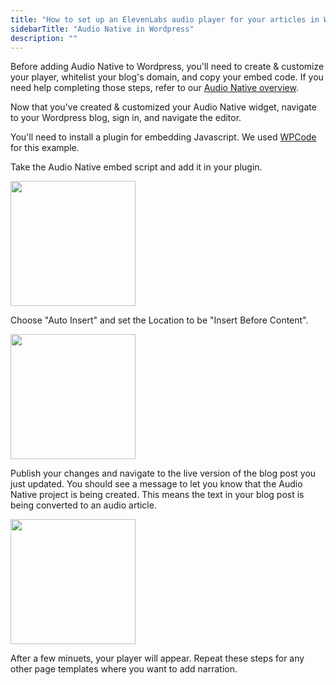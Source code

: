 ```yaml
---
title: "How to set up an ElevenLabs audio player for your articles in Wordpress"
sidebarTitle: "Audio Native in Wordpress"
description: ""
---
```

Before adding Audio Native to Wordpress, you'll need to create & customize your player, whitelist your blog's domain, and copy your embed code. If you need help completing those steps, refer to our [Audio Native overview](https://elevenlabs.io/docs/audio-native/overview).

Now that you've created & customized your Audio Native widget, navigate to your Wordpress blog, sign in, and navigate the editor.

You'll need to install a plugin for embedding Javascript. We used [WPCode](https://wpcode.com/) for this example.

Take the Audio Native embed script and add it in your plugin. 

<img height="200" src="/audio-native/images/wordpress_an_1.png" />

Choose "Auto Insert" and set the Location to be "Insert Before Content".

<img height="200" src="/audio-native/images/wordpress_an_2.png" />

Publish your changes and navigate to the live version of the blog post you just updated. You should see a message to let you know that the Audio Native project is being created. This means the text in your blog post is being converted to an audio article.

<img height="200" src="/audio-native/images/wordpress_an_3.png" />

After a few minuets, your player will appear. Repeat these steps for any other page templates where you want to add narration.
